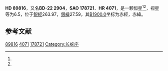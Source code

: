 {{Starbox begin
| name = HD 89816
}}
{{Starbox observe
| epoch = [[J2000.0|J2000.0]]
| constell = {{星座名待查}}<ref name=SIMBAD>{{cite web
 | url=http://simbad.u-strasbg.fr/simbad/sim-id?Ident=HR+4071
 | title =Pulsating variable Star
 | publisher=Centre de Données astronomiques de Strasbourg
 | work=SIMBAD
 | accessdate=2012-07-13}}</ref><ref name=DATA>{{cite web
 | url=http://vizier.u-strasbg.fr/viz-bin/VizieR-5?-out.add=.&-source=5050&-corr=PK=HR&-out.max=9999&HR=4071
 | title=VizieR Detailed Page
 | accessdate=2012-07-13
 | archive-date=2016-03-05
 | archive-url=https://web.archive.org/web/20160305032510/http://vizier.u-strasbg.fr/viz-bin/VizieR-5?-out.add=.&-source=5050&-corr=PK=HR&-out.max=9999&HR=4071
 | dead-url=no
 }}</ref>
| 星官 = 
| ra = {{RA|10|21|28.7}}<ref name=SIMBAD /><ref name=DATA />
| dec = {{DEC|-23|42|39}}<ref name=SIMBAD /><ref name=DATA />
| appmag_v = 6.5<ref name=SIMBAD /><ref name=DATA />
}}
{{Starbox character
| class = A3<ref name=SIMBAD /><ref name=DATA />
| b-v = 0.2<ref name=SIMBAD /><ref name=DATA />
| u-b = 0.15<ref name=SIMBAD /><ref name=DATA />
| r-i = <ref name=SIMBAD /><ref name=DATA />
| variable = 
}}
{{Starbox astrometry
| radial_v = 0.15
| prop_mo_ra = 13
| parallax = 
| p_error = 
}}
{{Starbox catalog
| names =BD-22 2904，[[SAO星表|SAO]] 178721，[[HD星表|HD]] 89816，[[HR星表|HR]] 4071}}
{{Starbox reference |Simbad=HR+4071}}
{{Starbox end}}

'''HD 89816'''，又名'''BD-22 2904'''，'''SAO 178721'''、'''HR 4071'''，是一颗恒星<ref name=SIMBAD /><ref name=DATA />，视星等为6.5，位于[[銀道座標系|銀經]]263.97，[[銀道座標系|銀緯]]27.59，其[[B1900.0|B1900.0]]坐标为赤經{{RA|10|16|46.3}}，赤緯{{DEC|-23|27.59|27}}。

== 参考文献 ==
{{reflist}}

{{star-stub}}

[[Category:HD和HDE天體|89816]]
[[Category:HR天體|4071]]
[[Category:SAO天體|178721]]
[[Category:长蛇座|Category:长蛇座]]